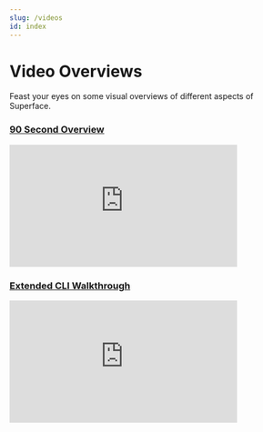 ```yaml
---
slug: /videos
id: index
---
```


# Video Overviews

Feast your eyes on some visual overviews of different aspects of Superface.

<div className="row padding-bottom--lg">
  <div className="col col--6">
    <div className="card shadow">
      <a href="/docs/videos/90-seconds" className="menu__link">
        <div className="card__body">
          <h3>90 Second Overview</h3>
          <p>
            <iframe
              width="400"
              height="215"
              src="https://www.youtube.com/embed/5PQmK-YaMDE"
              title="YouTube video player"
              frameborder="0"
              allow="accelerometer; autoplay; clipboard-write; encrypted-media; gyroscope; picture-in-picture; web-share"
              allowfullscreen
            ></iframe>
          </p>
        </div>
      </a>
    </div>
  </div>
  <div className="col col--6">
    <div className="card shadow">
      <a href="/docs/videos/extended-cli-walkthrough" className="menu__link">
        <div className="card__body">
          <h3>Extended CLI Walkthrough</h3>
          <p>
            <iframe
              width="400"
              height="215"
              src="https://www.youtube.com/embed/anweAsYLqo8"
              title="YouTube video player"
              frameborder="0"
              allow="accelerometer; autoplay; clipboard-write; encrypted-media; gyroscope; picture-in-picture; web-share"
              allowfullscreen
            ></iframe>
          </p>
        </div>
      </a>
    </div>
  </div>
</div>

